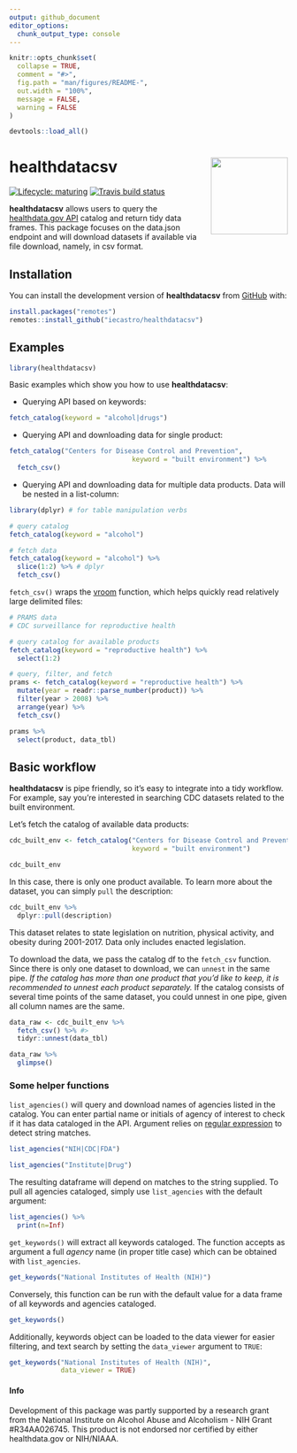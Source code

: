 ```yaml
---
output: github_document
editor_options: 
  chunk_output_type: console
---
```


<!-- README.md is generated from README.Rmd. Please edit that file -->

```r
knitr::opts_chunk$set(
  collapse = TRUE,
  comment = "#>",
  fig.path = "man/figures/README-",
  out.width = "100%",
  message = FALSE,
  warning = FALSE
)

devtools::load_all()

```

# healthdatacsv <img src='man/figures/logo.png' align="right" height="139" />

<!-- badges: start -->
[![Lifecycle: maturing](https://img.shields.io/badge/lifecycle-maturing-blue.svg)](https://www.tidyverse.org/lifecycle/#maturing)
[![Travis build status](https://travis-ci.org/iecastro/healthdatacsv.svg?branch=master)](https://travis-ci.org/iecastro/healthdatacsv)
<!-- badges: end -->

**healthdatacsv** allows users to query the [healthdata.gov API](https://healthdata.gov/node/25341) catalog and return tidy data frames. This package focuses on the data.json endpoint and will download datasets if available via file download, namely, in csv format.  

## Installation

You can install the development version of **healthdatacsv** from [GitHub](https://github.com/) with:

``` r
install.packages("remotes")
remotes::install_github("iecastro/healthdatacsv")

```

## Examples

```r
library(healthdatacsv)
```

Basic examples which show you how to use **healthdatacsv**:  

- Querying API based on keywords:  

```r
fetch_catalog(keyword = "alcohol|drugs")

```

- Querying API and downloading data for single product:  

```r
fetch_catalog("Centers for Disease Control and Prevention",
                               keyword = "built environment") %>% 
  fetch_csv()

```

- Querying API and downloading data for multiple data products.  Data will be nested in a list-column:  

```r
library(dplyr) # for table manipulation verbs

# query catalog
fetch_catalog(keyword = "alcohol")

# fetch data
fetch_catalog(keyword = "alcohol") %>% 
  slice(1:2) %>% # dplyr 
  fetch_csv()

```

`fetch_csv()` wraps the [vroom](https://vroom.r-lib.org/) function, which helps quickly read relatively large delimited files:  

```r
# PRAMS data
# CDC surveillance for reproductive health

# query catalog for available products
fetch_catalog(keyword = "reproductive health") %>% 
  select(1:2)

# query, filter, and fetch
prams <- fetch_catalog(keyword = "reproductive health") %>% 
  mutate(year = readr::parse_number(product)) %>% 
  filter(year > 2008) %>% 
  arrange(year) %>% 
  fetch_csv()

prams %>% 
  select(product, data_tbl)

```


## Basic workflow

**healthdatacsv** is pipe friendly, so it's easy to integrate into a tidy workflow. For example, say you're interested in searching CDC datasets related to the built environment.  

Let's fetch the catalog of available data products:

```r
cdc_built_env <- fetch_catalog("Centers for Disease Control and Prevention",
                               keyword = "built environment")

cdc_built_env

```

In this case, there is only one product available.  To learn more about the dataset, you can simply `pull` the description:

```r
cdc_built_env %>%
  dplyr::pull(description)

```

This dataset relates to state legislation on nutrition, physical activity, and obesity during 2001-2017.  Data only includes enacted legislation.

To download the data, we pass the catalog df to the `fetch_csv` function.  Since there is only one dataset to download, we can `unnest` in the same pipe.  *If the catalog has more than one product that you'd like to keep, it is recommended to unnest each product separately.* If the catalog consists of several time points of the same dataset, you could unnest in one pipe, given all column names are the same. 


```r
data_raw <- cdc_built_env %>%
  fetch_csv() %>% #> 
  tidyr::unnest(data_tbl)

data_raw %>%
  glimpse()

```


### Some helper functions

`list_agencies()` will query and download names of agencies listed in the catalog. You can enter partial name or initials of agency of interest to check if it has data cataloged in the API. Argument relies on [regular expression](https://stringr.tidyverse.org/articles/regular-expressions.html) to detect string matches.

```r

list_agencies("NIH|CDC|FDA")

list_agencies("Institute|Drug")

```

The resulting dataframe will depend on matches to the string supplied. To pull all agencies cataloged, simply use `list_agencies` with the default argument:

```r
list_agencies() %>% 
  print(n=Inf)

```

`get_keywords()` will extract all keywords cataloged. The function accepts as argument a full *agency* name (in proper title case) which can be obtained with `list_agencies`.  

```r
get_keywords("National Institutes of Health (NIH)")

```


Conversely, this function can be run with the default value for a data frame of all keywords and agencies cataloged.

```r
get_keywords()

```

Additionally, keywords object can be loaded to the data viewer for easier filtering, and text search by setting the `data_viewer` argument to `TRUE`:

```r
get_keywords("National Institutes of Health (NIH)",
             data_viewer = TRUE)

```


#### Info

Development of this package was partly supported by a research grant from the National Institute on Alcohol Abuse and Alcoholism - NIH Grant #R34AA026745. This product is not endorsed nor certified by either healthdata.gov or NIH/NIAAA.


